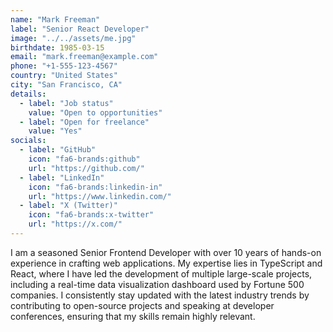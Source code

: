 ```yaml
---
name: "Mark Freeman"
label: "Senior React Developer"
image: "../../assets/me.jpg"
birthdate: 1985-03-15
email: "mark.freeman@example.com"
phone: "+1-555-123-4567"
country: "United States"
city: "San Francisco, CA"
details:
  - label: "Job status"
    value: "Open to opportunities"
  - label: "Open for freelance"
    value: "Yes"
socials:
  - label: "GitHub"
    icon: "fa6-brands:github"
    url: "https://github.com/"
  - label: "LinkedIn"
    icon: "fa6-brands:linkedin-in"
    url: "https://www.linkedin.com/"
  - label: "X (Twitter)"
    icon: "fa6-brands:x-twitter"
    url: "https://x.com/"
---
```


I am a seasoned Senior Frontend Developer with over 10 years of hands-on experience in crafting web applications. My expertise lies in TypeScript and React, where I have led the development of multiple large-scale projects, including a real-time data visualization dashboard used by Fortune 500 companies. I consistently stay updated with the latest industry trends by contributing to open-source projects and speaking at developer conferences, ensuring that my skills remain highly relevant.
